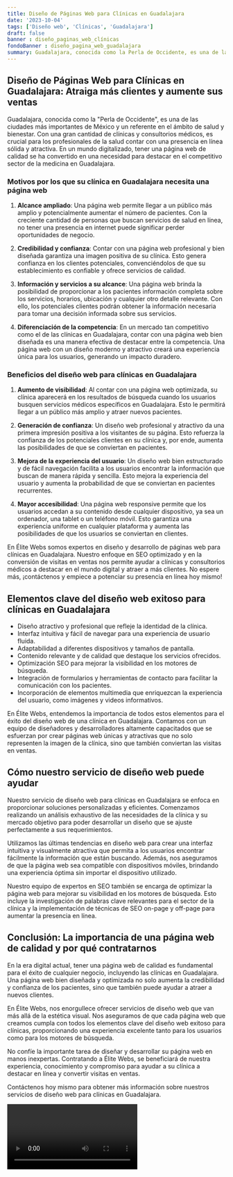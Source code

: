 ```yaml
---
title: Diseño de Páginas Web para Clínicas en Guadalajara
date: '2023-10-04'
tags: ['Diseño web', 'Clínicas', 'Guadalajara']
draft: false
banner : diseño_paginas_web_clínicas
fondoBanner : diseño_pagina_web_guadalajara
summary: Guadalajara, conocida como la Perla de Occidente, es una de las ciudades más importantes de México y un referente en el ámbito de salud y bienestar. Con una gran cantidad de clínicas y consultorios médicos, es crucial para los profesionales de la salud contar con una presencia en línea sólida y atractiva. En un mundo digitalizado, tener una página web de calidad se ha convertido en una necesidad para destacar en el competitivo sector de la medicina en Guadalajara.
---
```


## **Diseño de Páginas Web para Clínicas en Guadalajara: Atraiga más clientes y aumente sus ventas**

Guadalajara, conocida como la "Perla de Occidente", es una de las ciudades más importantes de México y un referente en el ámbito de salud y bienestar. Con una gran cantidad de clínicas y consultorios médicos, es crucial para los profesionales de la salud contar con una presencia en línea sólida y atractiva. En un mundo digitalizado, tener una página web de calidad se ha convertido en una necesidad para destacar en el competitivo sector de la medicina en Guadalajara.

### **Motivos por los que su clínica en Guadalajara necesita una página web**

1. **Alcance ampliado**: Una página web permite llegar a un público más amplio y potencialmente aumentar el número de pacientes. Con la creciente cantidad de personas que buscan servicios de salud en línea, no tener una presencia en internet puede significar perder oportunidades de negocio.

2. **Credibilidad y confianza**: Contar con una página web profesional y bien diseñada garantiza una imagen positiva de su clínica. Esto genera confianza en los clientes potenciales, convenciéndolos de que su establecimiento es confiable y ofrece servicios de calidad.

3. **Información y servicios a su alcance**: Una página web brinda la posibilidad de proporcionar a los pacientes información completa sobre los servicios, horarios, ubicación y cualquier otro detalle relevante. Con ello, los potenciales clientes podrán obtener la información necesaria para tomar una decisión informada sobre sus servicios.

4. **Diferenciación de la competencia**: En un mercado tan competitivo como el de las clínicas en Guadalajara, contar con una página web bien diseñada es una manera efectiva de destacar entre la competencia. Una página web con un diseño moderno y atractivo creará una experiencia única para los usuarios, generando un impacto duradero.

### **Beneficios del diseño web para clínicas en Guadalajara**

1. **Aumento de visibilidad**: Al contar con una página web optimizada, su clínica aparecerá en los resultados de búsqueda cuando los usuarios busquen servicios médicos específicos en Guadalajara. Esto le permitirá llegar a un público más amplio y atraer nuevos pacientes.

2. **Generación de confianza**: Un diseño web profesional y atractivo da una primera impresión positiva a los visitantes de su página. Esto refuerza la confianza de los potenciales clientes en su clínica y, por ende, aumenta las posibilidades de que se conviertan en pacientes.

3. **Mejora de la experiencia del usuario**: Un diseño web bien estructurado y de fácil navegación facilita a los usuarios encontrar la información que buscan de manera rápida y sencilla. Esto mejora la experiencia del usuario y aumenta la probabilidad de que se conviertan en pacientes recurrentes.

4. **Mayor accesibilidad**: Una página web responsive permite que los usuarios accedan a su contenido desde cualquier dispositivo, ya sea un ordenador, una tablet o un teléfono móvil. Esto garantiza una experiencia uniforme en cualquier plataforma y aumenta las posibilidades de que los usuarios se conviertan en clientes.

En Élite Webs somos expertos en diseño y desarrollo de páginas web para clínicas en Guadalajara. Nuestro enfoque en SEO optimizado y en la conversión de visitas en ventas nos permite ayudar a clínicas y consultorios médicos a destacar en el mundo digital y atraer a más clientes. No espere más, ¡contáctenos y empiece a potenciar su presencia en línea hoy mismo!

<GifSeo />

<Cta />

## Elementos clave del diseño web exitoso para clínicas en Guadalajara

- Diseño atractivo y profesional que refleje la identidad de la clínica.
- Interfaz intuitiva y fácil de navegar para una experiencia de usuario fluida.
- Adaptabilidad a diferentes dispositivos y tamaños de pantalla.
- Contenido relevante y de calidad que destaque los servicios ofrecidos.
- Optimización SEO para mejorar la visibilidad en los motores de búsqueda.
- Integración de formularios y herramientas de contacto para facilitar la comunicación con los pacientes.
- Incorporación de elementos multimedia que enriquezcan la experiencia del usuario, como imágenes y videos informativos.

En Élite Webs, entendemos la importancia de todos estos elementos para el éxito del diseño web de una clínica en Guadalajara. Contamos con un equipo de diseñadores y desarrolladores altamente capacitados que se esfuerzan por crear páginas web únicas y atractivas que no solo representen la imagen de la clínica, sino que también conviertan las visitas en ventas.

## Cómo nuestro servicio de diseño web puede ayudar

Nuestro servicio de diseño web para clínicas en Guadalajara se enfoca en proporcionar soluciones personalizadas y eficientes. Comenzamos realizando un análisis exhaustivo de las necesidades de la clínica y su mercado objetivo para poder desarrollar un diseño que se ajuste perfectamente a sus requerimientos.

Utilizamos las últimas tendencias en diseño web para crear una interfaz intuitiva y visualmente atractiva que permita a los usuarios encontrar fácilmente la información que están buscando. Además, nos aseguramos de que la página web sea compatible con dispositivos móviles, brindando una experiencia óptima sin importar el dispositivo utilizado.

Nuestro equipo de expertos en SEO también se encarga de optimizar la página web para mejorar su visibilidad en los motores de búsqueda. Esto incluye la investigación de palabras clave relevantes para el sector de la clínica y la implementación de técnicas de SEO on-page y off-page para aumentar la presencia en línea.

## Conclusión: La importancia de una página web de calidad y por qué contratarnos

En la era digital actual, tener una página web de calidad es fundamental para el éxito de cualquier negocio, incluyendo las clínicas en Guadalajara. Una página web bien diseñada y optimizada no solo aumenta la credibilidad y confianza de los pacientes, sino que también puede ayudar a atraer a nuevos clientes.

En Élite Webs, nos enorgullece ofrecer servicios de diseño web que van más allá de la estética visual. Nos aseguramos de que cada página web que creamos cumpla con todos los elementos clave del diseño web exitoso para clínicas, proporcionando una experiencia excelente tanto para los usuarios como para los motores de búsqueda.

No confíe la importante tarea de diseñar y desarrollar su página web en manos inexpertas. Contratando a Élite Webs, se beneficiará de nuestra experiencia, conocimiento y compromiso para ayudar a su clínica a destacar en línea y convertir visitas en ventas.

Contáctenos hoy mismo para obtener más información sobre nuestros servicios de diseño web para clínicas en Guadalajara.

<Video />

<CtaBot job='Clínicas' city='Guadalajara'/>

<Gmaps query='Guadalajara+españa+maps' />